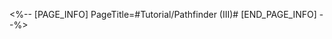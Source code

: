 <%-- [PAGE_INFO]
PageTitle=#Tutorial/Pathfinder (III)#
[END_PAGE_INFO] --%>
{{Tutorial
|sort      = 611901
|title     = Pathfinder (III)
|subtitle  = 
|type      = Adventure
|about     = 
|image1    = Tutorial Pathfinder (III) 1.png{{subst:void|<!--$UPLOAD:<<SpriteOutput/TutorialPic/TutorialPage_611501.png>-<Tutorial Pathfinder (III) 1.png>-<Tutorial Files>>-->}}
|text1     = Locked pressure pillars can be raised after ingenia pass over them two times.
|image2    = Tutorial Pathfinder (III) 2.png{{subst:void|<!--$UPLOAD:<<SpriteOutput/TutorialPic/TutorialPage_611502.png>-<Tutorial Pathfinder (III) 2.png>-<Tutorial Files>>-->}}
|text2     = Locked pressure pillars can be raised after ingenia pass over them two times.
|image3    = Tutorial Pathfinder (III) 3.png{{subst:void|<!--$UPLOAD:<<SpriteOutput/TutorialPic/TutorialPage_611503.png>-<Tutorial Pathfinder (III) 3.png>-<Tutorial Files>>-->}}
|text3     = Locked pressure pillars can be raised after ingenia pass over them two times.
}}